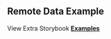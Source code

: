 
<Head>
  <title>Material React Table Docs - Remote Data Example</title>
  <meta
    name="description"
    content="An example of Material React Table which shows how to fetch remote data and filter and paginate on a remote server"
  />
</Head>

## Remote Data Example

<Example />

View Extra Storybook **[Examples](https://www.material-react-table.dev/?path=/story/prop-playground--default)**
